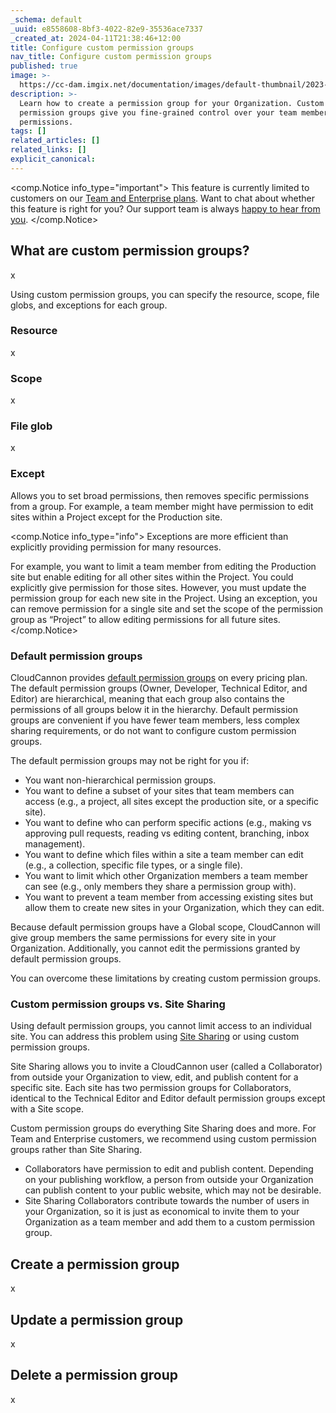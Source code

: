 ```yaml
---
_schema: default
_uuid: e8558608-8bf3-4022-82e9-35536ace7337
_created_at: 2024-04-11T21:38:46+12:00
title: Configure custom permission groups
nav_title: Configure custom permission groups
published: true
image: >-
  https://cc-dam.imgix.net/documentation/images/default-thumbnail/2023-Q4/CloudCannon-Documentation-Thumbnail.png
description: >-
  Learn how to create a permission group for your Organization. Custom
  permission groups give you fine-grained control over your team members'
  permissions.
tags: []
related_articles: []
related_links: []
explicit_canonical:
---
```

<comp.Notice info_type="important">
  This feature is currently limited to customers on our [Team and Enterprise plans](/pricing/). Want to chat about whether this feature is right for you? Our support team is always [happy to hear from you]().
</comp.Notice>

## What are custom permission groups?

x

Using custom permission groups, you can specify the resource, scope, file globs, and exceptions for each group.

### Resource

x

### Scope

x

### File glob

x

### Except

Allows you to set broad permissions, then removes specific permissions from a group. For example, a team member might have permission to edit sites within a Project except for the Production site.

<comp.Notice info_type="info">
  Exceptions are more efficient than explicitly providing permission for many resources.

  For example, you want to limit a team member from editing the Production site but enable editing for all other sites within the Project. You could explicitly give permission for those sites. However, you must update the permission group for each new site in the Project. Using an exception, you can remove permission for a single site and set the scope of the permission group as “Project” to allow editing permissions for all future sites.
</comp.Notice>

### Default permission groups

CloudCannon provides [default permission groups](/documentation/articles/default-permission-groups) on every pricing plan. The default permission groups (Owner, Developer, Technical Editor, and Editor) are hierarchical, meaning that each group also contains the permissions of all groups below it in the hierarchy. Default permission groups are convenient if you have fewer team members, less complex sharing requirements, or do not want to configure custom permission groups.

The default permission groups may not be right for you if:

* You want non-hierarchical permission groups.
* You want to define a subset of your sites that team members can access (e.g., a project, all sites except the production site, or a specific site).
* You want to define who can perform specific actions (e.g., making vs approving pull requests, reading vs editing content, branching, inbox management).
* You want to define which files within a site a team member can edit (e.g., a collection, specific file types, or a single file).
* You want to limit which other Organization members a team member can see (e.g., only members they share a permission group with).
* You want to prevent a team member from accessing existing sites but allow them to create new sites in your Organization, which they can edit.

Because default permission groups have a Global scope, CloudCannon will give group members the same permissions for every site in your Organization. Additionally, you cannot edit the permissions granted by default permission groups.

You can overcome these limitations by creating custom permission groups.

### Custom permission groups vs. Site Sharing

Using default permission groups, you cannot limit access to an individual site. You can address this problem using [Site Sharing](/documentation/articles/share-a-site-with-site-sharing/) or using custom permission groups.

Site Sharing allows you to invite a CloudCannon user (called a Collaborator) from outside your Organization to view, edit, and publish content for a specific site. Each site has two permission groups for Collaborators, identical to the Technical Editor and Editor default permission groups except with a Site scope.

Custom permission groups do everything Site Sharing does and more. For Team and Enterprise customers, we recommend using custom permission groups rather than Site Sharing.

* Collaborators have permission to edit and publish content. Depending on your publishing workflow, a person from outside your Organization can publish content to your public website, which may not be desirable.
* Site Sharing Collaborators contribute towards the number of users in your Organization, so it is just as economical to invite them to your Organization as a team member and add them to a custom permission group.

## Create a permission group

x

## Update a permission group

x

## Delete a permission group

x